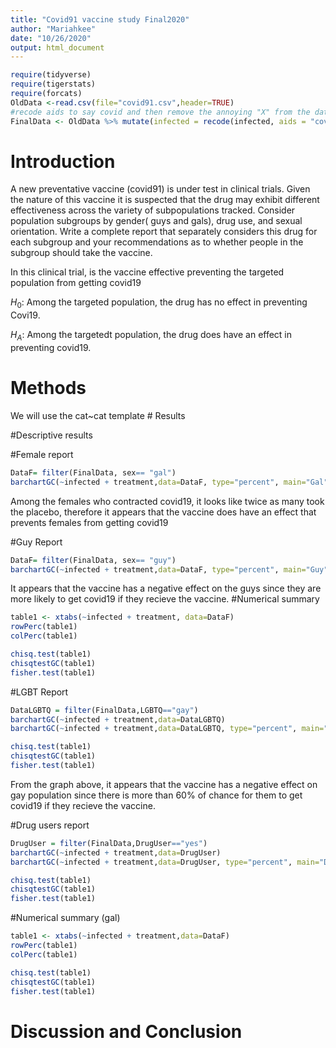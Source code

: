 ```yaml
---
title: "Covid91 vaccine study Final2020"
author: "Mariahkee"
date: "10/26/2020"
output: html_document
---
```


```r
require(tidyverse)
require(tigerstats)
require(forcats)
OldData <-read.csv(file="covid91.csv",header=TRUE)
#recode aids to say covid and then remove the annoying "X" from the dataframe
FinalData <- OldData %>% mutate(infected = recode(infected, aids = "covid", none = "OK" )) %>% select(-one_of("X"))
```

# Introduction

<!--In this section you explain what you are trying to show.  Where did the data come from?  What is the research or other question you are trying to answer?.  If you skimp in this section expect to be marked down in your grade. Paint a picture of the project a couple of paragraphs is expected!-->

A new  preventative vaccine (covid91) is under test in clinical trials. Given the nature of this vaccine it is suspected that the drug may exhibit different effectiveness across the variety of subpopulations tracked. Consider population subgroups by gender( guys and gals), drug use, and sexual orientation. Write a complete report that separately considers this drug for each subgroup and your recommendations as to whether people in the subgroup should take the vaccine.

In this clinical trial, is the vaccine effective preventing the targeted population from getting covid19

$H_0$: Among the targeted population, the drug has no effect in preventing Covi19.

$H_A$: Among the targetedt population, the drug does have an effect in preventing covid19.

# Methods

<!--Decide on your methods:  use "variable analysis" or other appropriate descriptors.  Make sure to choose at least one graphical method and at least one numerical method. Discuss what data manipulations may be needed for example subsetting or other binning procedures and what sort of graphical displays and inferential tools will be used!-->
 We will use the cat~cat template
# Results

<!--Divide this section into two sub-sections:  One for your descriptive  results and one for your inferential results.!-->

#Descriptive results

#Female report

```r
DataF= filter(FinalData, sex== "gal")
barchartGC(~infected + treatment,data=DataF, type="percent", main="Gal")

```


Among the females who contracted covid19, it looks like twice as many took the placebo, therefore it appears that the vaccine does have an effect that prevents females from getting covid19

#Guy Report
```r
DataF= filter(FinalData, sex== "guy")
barchartGC(~infected + treatment,data=DataF, type="percent", main="Guy")
```


It appears that the vaccine has a negative effect on the guys since they are more likely to get covid19 if they recieve the vaccine.
#Numerical summary  

```r
table1 <- xtabs(~infected + treatment, data=DataF)
rowPerc(table1)
colPerc(table1)
```
```r
chisq.test(table1)
chisqtestGC(table1)
fisher.test(table1)
```

#LGBT Report

```r
DataLGBTQ = filter(FinalData,LGBTQ=="gay")
barchartGC(~infected + treatment,data=DataLGBTQ)
barchartGC(~infected + treatment,data=DataLGBTQ, type="percent", main="LGBTQ")

```

```r
chisq.test(table1)
chisqtestGC(table1)
fisher.test(table1)
```

From the graph above, it appears that the vaccine has a negative effect on gay population since there is more than 60% of chance for them to get covid19 if they recieve the vaccine.

#Drug users report

```r
DrugUser = filter(FinalData,DrugUser=="yes")
barchartGC(~infected + treatment,data=DrugUser)
barchartGC(~infected + treatment,data=DrugUser, type="percent", main="DrugUser")

```

```r
chisq.test(table1)
chisqtestGC(table1)
fisher.test(table1)
```

#Numerical summary (gal)

```r
table1 <- xtabs(~infected + treatment,data=DataF)
rowPerc(table1)
colPerc(table1)
```
```r
chisq.test(table1)
chisqtestGC(table1)
fisher.test(table1)
```


# Discussion and Conclusion

<!--Discussion and conclusion here.  If you found a relationship be sure to consider whether the relationship occurs because one of the variavbles causes the other, or whether they perhasps are related for some other reason.  Watch the chapter 6 videos from the GeorgeTown videos collection.!-->
